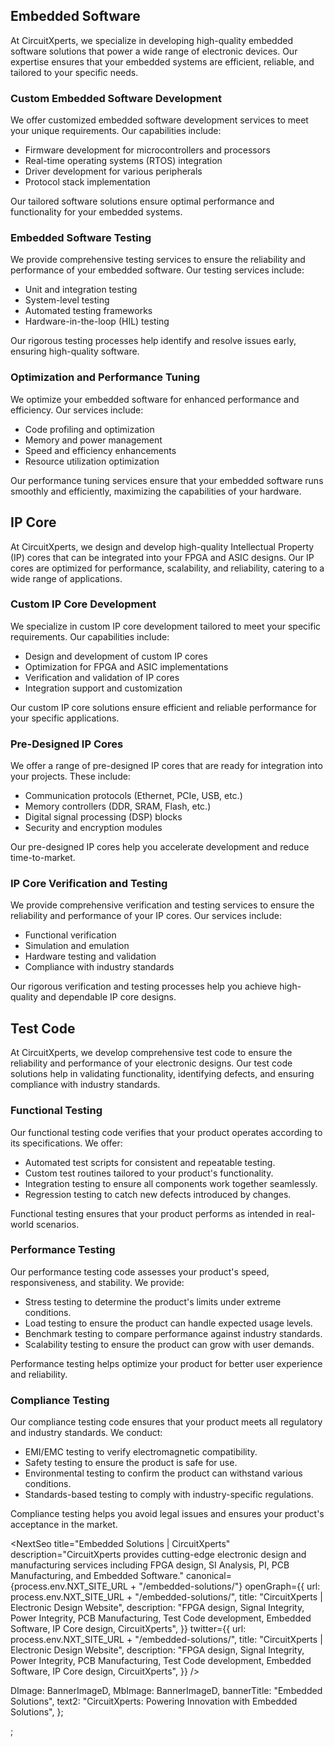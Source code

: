 <EmbeddedStyle>
<Banner banner={banner} />
<div className="site-container my-5 my-lg-6">
  <div className="embedded-page">
    <div className="software">
      <div className="main-content">
          <h2 className="pb-2 fw-bold h3 text-orange pt-lg-6 pt-5">Embedded Software</h2>
          <p className=" pt-2 pt-lg-3 pb-2">At CircuitXperts, we specialize in developing high-quality embedded software solutions that power a wide range of electronic devices. Our expertise ensures that your embedded systems are efficient, reliable, and tailored to your specific needs.</p>
          <div className="embedded-software">
              <div className="software items-center">
                  <div className="software-description">
                  <h3 className="text-sub pt-4 pt-lg-5">Custom Embedded Software Development</h3>
                      <p className=" pt-2 pt-lg-3 pb-2">We offer customized embedded software development services to meet your unique requirements. Our capabilities include:</p>
                      <ul className="[&>li]:mb-1">
                          <li>Firmware development for microcontrollers and processors</li>
                          <li>Real-time operating systems (RTOS) integration</li>
                          <li>Driver development for various peripherals</li>
                          <li>Protocol stack implementation</li>
                      </ul>
                      <p className="pt-2">Our tailored software solutions ensure optimal performance and functionality for your embedded systems.</p>
                  </div>
              </div>
              <div className="software items-center">
                  <div className="software-description">
                  <h3 className="text-sub pt-4 pt-lg-5">Embedded Software Testing</h3>
                      <p className=" pt-2 pt-lg-3 pb-2">We provide comprehensive testing services to ensure the reliability and performance of your embedded software. Our testing services include:</p>
                      <ul className="[&>li]:mb-1">
                          <li>Unit and integration testing</li>
                          <li>System-level testing</li>
                          <li>Automated testing frameworks</li>
                          <li>Hardware-in-the-loop (HIL) testing</li>
                      </ul>
                      <p className="pt-2">Our rigorous testing processes help identify and resolve issues early, ensuring high-quality software.</p>
                  </div>
              </div>
              <div className="software items-center">
              <div className="software-description">
                   <h3 className="text-sub pt-4 pt-lg-5">Optimization and Performance Tuning</h3>
                      <p className=" pt-2 pt-lg-3 pb-2">We optimize your embedded software for enhanced performance and efficiency. Our services include:</p>
                      <ul className="[&>li]:mb-1">
                          <li>Code profiling and optimization</li>
                          <li>Memory and power management</li>
                          <li>Speed and efficiency enhancements</li>
                          <li>Resource utilization optimization</li>
                      </ul>
                      <p className="pt-2">Our performance tuning services ensure that your embedded software runs smoothly and efficiently, maximizing the capabilities of your hardware.</p>
                  </div>
              </div>
          </div>
      </div>
    </div>
     <div className="ip-core">
      <div className="main-content">
          <h2 className="pb-2 fw-bold h3 text-orange pt-lg-6 pt-5">IP Core</h2>
          <p className=" pt-2 pt-lg-3 pb-2">At CircuitXperts, we design and develop high-quality Intellectual Property (IP) cores that can be integrated into your FPGA and ASIC designs. Our IP cores are optimized for performance, scalability, and reliability, catering to a wide range of applications.</p>
          <div className="ip-core">
              <div className="core items-center">
                <div className="core-description">
                  <h3 className="text-sub pt-4 pt-lg-5">Custom IP Core Development</h3>
                      <p className=" pt-2 pt-lg-3 pb-2">We specialize in custom IP core development tailored to meet your specific requirements. Our capabilities include:</p>
                      <ul className="[&>li]:mb-1">
                          <li>Design and development of custom IP cores</li>
                          <li>Optimization for FPGA and ASIC implementations</li>
                          <li>Verification and validation of IP cores</li>
                          <li>Integration support and customization</li>
                      </ul>
                      <p className="pt-2">Our custom IP core solutions ensure efficient and reliable performance for your specific applications.</p>
                  </div>
              </div>
              <div className="core items-center">
                <div className="core-description">
                  <h3 className="text-sub pt-4 pt-lg-5">Pre-Designed IP Cores</h3>
                      <p className=" pt-2 pt-lg-3 pb-2">We offer a range of pre-designed IP cores that are ready for integration into your projects. These include:</p>
                      <ul className="[&>li]:mb-1">
                          <li>Communication protocols (Ethernet, PCIe, USB, etc.)</li>
                          <li>Memory controllers (DDR, SRAM, Flash, etc.)</li>
                          <li>Digital signal processing (DSP) blocks</li>
                          <li>Security and encryption modules</li>
                      </ul>
                      <p className="pt-2">Our pre-designed IP cores help you accelerate development and reduce time-to-market.</p>
                  </div>
              </div>
              <div className="core items-center">
                <div className="core-description">
                   <h3 className="text-sub pt-4 pt-lg-5">IP Core Verification and Testing</h3>
                      <p className=" pt-2 pt-lg-3 pb-2">We provide comprehensive verification and testing services to ensure the reliability and performance of your IP cores. Our services include:</p>
                      <ul className="[&>li]:mb-1">
                          <li>Functional verification</li>
                          <li>Simulation and emulation</li>
                          <li>Hardware testing and validation</li>
                          <li>Compliance with industry standards</li>
                      </ul>
                      <p className="pt-2">Our rigorous verification and testing processes help you achieve high-quality and dependable IP core designs.</p>
                  </div>
              </div>
          </div>
      </div>
    </div>
    <div className="test-container">
      <div className="main-content">
          <h2 className="pb-2 fw-bold h3 text-orange pt-5 pt-lg-6">Test Code</h2>
          <p className=" pt-2 pt-lg-3 pb-2">At CircuitXperts, we develop comprehensive test code to ensure the reliability and performance of your electronic designs. Our test code solutions help in validating functionality, identifying defects, and ensuring compliance with industry standards.</p>
          <div className="test-code">
              <div className="code items-center">
                <div className="code-description">
                   <h3 className="text-sub pt-4 pt-lg-5">Functional Testing</h3>
                      <p className=" pt-2 pt-lg-3 pb-2">Our functional testing code verifies that your product operates according to its specifications. We offer:</p>
                      <ul className="[&>li]:mb-1">
                          <li>Automated test scripts for consistent and repeatable testing.</li>
                          <li>Custom test routines tailored to your product's functionality.</li>
                          <li>Integration testing to ensure all components work together seamlessly.</li>
                          <li>Regression testing to catch new defects introduced by changes.</li>
                      </ul>
                      <p className="pt-2">Functional testing ensures that your product performs as intended in real-world scenarios.</p>
                  </div>
              </div>
              <div className="code items-center">
                <div className="code-description">
                   <h3 className="text-sub pt-4 pt-lg-5">Performance Testing</h3>
                      <p className=" pt-2 pt-lg-3 pb-2">Our performance testing code assesses your product's speed, responsiveness, and stability. We provide:</p>
                      <ul className="[&>li]:mb-1">
                          <li>Stress testing to determine the product's limits under extreme conditions.</li>
                          <li>Load testing to ensure the product can handle expected usage levels.</li>
                          <li>Benchmark testing to compare performance against industry standards.</li>
                          <li>Scalability testing to ensure the product can grow with user demands.</li>
                      </ul>
                      <p className="pt-2">Performance testing helps optimize your product for better user experience and reliability.</p>
                  </div>
              </div>
              <div className="code items-center">
                <div className="code-description">
                   <h3 className="text-sub pt-4 pt-lg-5">Compliance Testing</h3>
                      <p className=" pt-2 pt-lg-3 pb-2">Our compliance testing code ensures that your product meets all regulatory and industry standards. We conduct:</p>
                      <ul className="[&>li]:mb-1">
                          <li>EMI/EMC testing to verify electromagnetic compatibility.</li>
                          <li>Safety testing to ensure the product is safe for use.</li>
                          <li>Environmental testing to confirm the product can withstand various conditions.</li>
                          <li>Standards-based testing to comply with industry-specific regulations.</li>
                      </ul>
                      <p className="pt-2">Compliance testing helps you avoid legal issues and ensures your product's acceptance in the market.</p>
                  </div>
              </div>
          </div>
      </div>
    </div>

   </div>
</div>
</EmbeddedStyle>

<NextSeo
  title="Embedded Solutions | CircuitXperts"
  description="CircuitXperts provides cutting-edge electronic design and manufacturing services including FPGA design, SI Analysis, PI, PCB Manufacturing, and Embedded Software."
  canonical={process.env.NXT_SITE_URL + "/embedded-solutions/"}
  openGraph={{
    url: process.env.NXT_SITE_URL + "/embedded-solutions/",
    title: "CircuitXperts | Electronic Design Website",
    description:
      "FPGA design, Signal Integrity, Power Integrity, PCB Manufacturing, Test Code development, Embedded Software, IP Core design, CircuitXperts",
  }}
  twitter={{
    url: process.env.NXT_SITE_URL + "/embedded-solutions/",
    title: "CircuitXperts | Electronic Design Website",
    description:
      "FPGA design, Signal Integrity, Power Integrity, PCB Manufacturing, Test Code development, Embedded Software, IP Core design, CircuitXperts",
  }}
/>


  DImage: BannerImageD,
  MbImage: BannerImageD,
  bannerTitle: "Embedded Solutions",
  text2: "CircuitXperts: Powering Innovation with Embedded Solutions",
};


;

